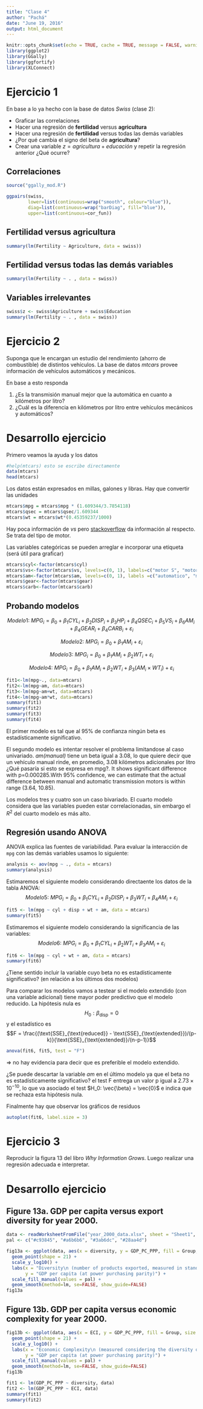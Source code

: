 ```yaml
---
title: "Clase 4"
author: "Pachá"
date: "June 19, 2016"
output: html_document
---
```


```r
knitr::opts_chunk$set(echo = TRUE, cache = TRUE, message = FALSE, warning = FALSE)
library(ggplot2)
library(GGally)
library(ggfortify)
library(XLConnect)
```

# Ejercicio 1

En base a lo ya hecho con la base de datos *Swiss* (clase 2):

* Graficar las correlaciones
* Hacer una regresión de **fertilidad** versus **agricultura**
* Hacer una regresión de **fertilidad** versus todas las demás variables
* ¿Por qué cambia el signo del beta de **agricultura**?
* Crear una variable $z=agricultura+educación$ y repetir la regresión anterior ¿Qué ocurre?

## Correlaciones
```r
source("ggally_mod.R")

ggpairs(swiss,
        lower=list(continuous=wrap("smooth", colour="blue")),
        diag=list(continuous=wrap("barDiag", fill="blue")),
        upper=list(continuous=cor_fun))
```

## Fertilidad versus agricultura
```r
summary(lm(Fertility ~ Agriculture, data = swiss))
```

## Fertilidad versus todas las demás variables
```r
summary(lm(Fertility ~ . , data = swiss))
```

## Variables irrelevantes
```r
swiss$z <- swiss$Agriculture + swiss$Education
summary(lm(Fertility ~ . , data = swiss))
```

# Ejercicio 2

Suponga que le encargan un estudio del rendimiento (ahorro de combustible) de distintos vehículos. La base de datos *mtcars* provee información de vehículos automáticos y mecánicos.

En base a esto responda

1. ¿Es la transmisión manual mejor que la automática en cuanto a kilómetros por litro?
2. ¿Cuál es la diferencia en kilómetros por litro entre vehículos mecánicos y automáticos?

# Desarrollo ejercicio

Primero veamos la ayuda y los datos

```r
#help(mtcars) esto se escribe directamente
data(mtcars)
head(mtcars)
```

Los datos están expresados en millas, galones y libras. Hay que convertir las unidades
```r
mtcars$mpg = mtcars$mpg * (1.609344/3.7854118)
mtcars$qsec = mtcars$qsec/1.609344
mtcars$wt = mtcars$wt*(0.45359237/1000)
```

Hay poca información de *vs* pero [stackoverflow](http://stackoverflow.com/questions/18617174/r-mtcars-dataset-meaning-of-vs-variable) da información al respecto. Se trata del tipo de motor.

Las variables categóricas se pueden arreglar e incorporar una etiqueta (será útil para graficar)
```r
mtcars$cyl<-factor(mtcars$cyl)
mtcars$vs<-factor(mtcars$vs, levels=c(0, 1), labels=c("motor S", "motor V"))
mtcars$am<-factor(mtcars$am, levels=c(0, 1), labels =c("automatico", "manual"))
mtcars$gear<-factor(mtcars$gear)
mtcars$carb<-factor(mtcars$carb)
```

## Probando modelos

$$Modelo 1:\: MPG_i = \beta_0 + \beta_1 CYL_i + \beta_2 DISP_i + \beta_3 HP_i + \beta_4 QSEC_i + \beta_5 VS_i + \beta_6 AM_i + \beta_4 GEAR_i + \beta_4 CARB_i + \varepsilon_i$$

$$Modelo 2:\: MPG_i = \beta_0 + \beta_1 AM_i + \varepsilon_i$$

$$Modelo 3:\: MPG_i = \beta_0 + \beta_1 AM_i + \beta_2 WT_i + \varepsilon_i$$

$$Modelo 4:\: MPG_i = \beta_0 + \beta_1 AM_i + \beta_2 WT_i + \beta_3 (AM_i\times WT_i) + \varepsilon_i$$

```r
fit1<-lm(mpg~., data=mtcars)
fit2<-lm(mpg~am, data=mtcars)
fit3<-lm(mpg~am+wt, data=mtcars)
fit4<-lm(mpg~am*wt, data=mtcars)
summary(fit1)
summary(fit2)
summary(fit3)
summary(fit4)
```

El primer modelo es tal que al 95% de confianza ningún beta es estadísticamente significativo.

El segundo modelo es intentar resolver el problema limitandose al caso univariado. *am(manual)* tiene un beta igual a 3.08, lo que quiere decir que un vehículo manual rinde, en promedio, 3.08 kilómetros adicionales por litro ¿Qué pasaría si esto se expresa en mpg?. It shows significant difference with p=0.000285.With 95% confidence, we can estimate that the actual difference between manual and automatic transmission motors is within range (3.64, 10.85).

Los modelos tres y cuatro son un caso bivariado. El cuarto modelo considera que las variables pueden estar correlacionadas, sin embargo el $R^2$ del cuarto modelo es más alto.

## Regresión usando ANOVA

ANOVA explica las fuentes de variabilidad. Para evaluar la interacción de `mpg` con las demás variables usamos lo siguiente:
```r
analysis <- aov(mpg ~ ., data = mtcars) 
summary(analysis)
```


Estimaremos el siguiente modelo considerando directaente los datos de la tabla ANOVA:
$$
Modelo 5:\: MPG_i = \beta_0 + \beta_1 CYL_i + \beta_2 DISP_i + \beta_3 WT_i + \beta_4 AM_i + \varepsilon_i
$$
```r
fit5 <- lm(mpg ~ cyl + disp + wt + am, data = mtcars)
summary(fit5)
```

Estimaremos el siguiente modelo considerando la significancia de las variables:
$$
Modelo 6:\: MPG_i = \beta_0 + \beta_1 CYL_i + \beta_2 WT_i + \beta_3 AM_i + \varepsilon_i
$$
```r
fit6 <- lm(mpg ~ cyl + wt + am, data = mtcars)
summary(fit6)
```

¿Tiene sentido incluir la variable cuyo beta no es estadísticamente significativo? (en relación a los últimos dos modelos)

Para comparar los modelos vamos a testear si el modelo extendido (con una variable adicional) tiene mayor poder predictivo que el modelo reducido. La hipótesis nula es 
$$H_0: \beta_{\text{disp}} = 0$$ 
y el estadístico es 
$$F = \frac{(\text{SSE}_{\text{reduced}} - \text{SSE}_{\text{extended}})/(p-k)}{\text{SSE}_{\text{extended}}/(n-p-1)}$$
```r
anova(fit6, fit5, test = "F")
```

$\Rightarrow$ no hay evidencia para decir que es preferible el modelo extendido.

¿Se puede descartar la variable *am* en el último modelo ya que el beta no es estadísticamente significativo? el test F entrega un valor p igual a $2.73\times 10^{-10}$, lo que va asociado el test $H_0: \vec{\beta} = \vec{0}$ e indica que se rechaza esta hipótesis nula.

Finalmente hay que observar los gráficos de residuos
```r
autoplot(fit6, label.size = 3)
```

# Ejercicio 3

Reproducir la figura 13 del libro *Why Information Grows*. Luego realizar una regresión adecuada e interpretar.

# Desarrollo ejercicio

## Figure 13a. GDP per capita versus export diversity for year 2000.
```r
data <- readWorksheetFromFile("year_2000_data.xlsx", sheet = "Sheet1", region = "A1:I125")
pal <- c("#c93845", "#a6b6b6", "#3ab6dc", "#28aa4d")

fig13a <- ggplot(data, aes(x = diversity, y = GDP_PC_PPP, fill = Group, size = I(Size))) +
  geom_point(shape = 21) +
  scale_y_log10() +
  labs(x = "Diversity\n (number of products exported, measured in standard deviations of world average)", 
       y = "GDP per capita (at power purchasing parity)") +
  scale_fill_manual(values = pal) +
  geom_smooth(method=lm, se=FALSE, show_guide=FALSE) 
fig13a
```

## Figure 13b. GDP per capita versus economic complexity for year 2000.

```r
fig13b <- ggplot(data, aes(x = ECI, y = GDP_PC_PPP, fill = Group, size = I(Size))) +
  geom_point(shape = 21) +
  scale_y_log10() +
  labs(x = "Economic Complexity\n (measured considering the diversity of countries and the ubiquity of products they export)", 
       y = "GDP per capita (at power purchasing parity)") +
  scale_fill_manual(values = pal) +
  geom_smooth(method=lm, se=FALSE, show_guide=FALSE) 
fig13b
```

```r
fit1 <- lm(GDP_PC_PPP ~ diversity, data)
fit2 <- lm(GDP_PC_PPP ~ ECI, data)
summary(fit1)
summary(fit2)
```
